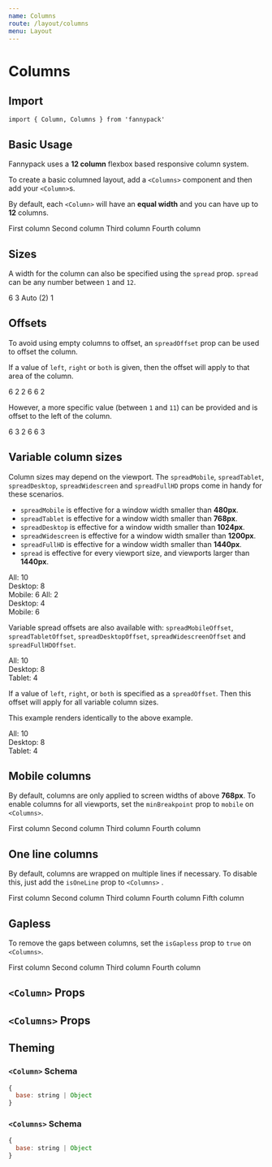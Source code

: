 ```yaml
---
name: Columns
route: /layout/columns
menu: Layout
---
```



# Columns

## Import

`import { Column, Columns } from 'fannypack'`

## Basic Usage

Fannypack uses a **12 column** flexbox based responsive column system.

To create a basic columned layout, add a `<Columns>` component and then add your `<Column>`s.

By default, each `<Column>` will have an **equal width** and you can have up to **12** columns.

<Playground>
  <Columns>
    <Column>
      <Box backgroundColor="whitesmoke" padding="0.5rem">
        First column
      </Box>
    </Column>
    <Column>
      <Box backgroundColor="whitesmoke" padding="0.5rem">
        Second column
      </Box>
    </Column>
    <Column>
      <Box backgroundColor="whitesmoke" padding="0.5rem">
        Third column
      </Box>
    </Column>
    <Column>
      <Box backgroundColor="whitesmoke" padding="0.5rem">
        Fourth column
      </Box>
    </Column>
  </Columns>
</Playground>

## Sizes

A width for the column can also be specified using the `spread` prop. `spread` can be any number between `1` and `12`.

<Playground>
  <Columns>
    <Column spread={6}>
      <Box backgroundColor="#112ebb" color="white" padding="0.5rem">
        6
      </Box>
    </Column>
    <Column spread={3}>
      <Box backgroundColor="#112ebb" color="white" padding="0.5rem">
        3
      </Box>
    </Column>
    <Column>
      <Box backgroundColor="whitesmoke" padding="0.5rem">
        Auto (2)
      </Box>
    </Column>
    <Column spread={1}>
      <Box backgroundColor="#112ebb" color="white" padding="0.5rem">
        1
      </Box>
    </Column>
  </Columns>
</Playground>

## Offsets

To avoid using empty columns to offset, an `spreadOffset` prop can be used to offset the column.

If a value of `left`, `right` or `both` is given, then the offset will apply to that area of the column.

<Playground>
  <Columns>
    <Column spread={6}>
      <Box backgroundColor="#112ebb" color="white" padding="0.5rem">
        6
      </Box>
    </Column>
    <Column spread={2} spreadOffset="left">
      <Box backgroundColor="#112ebb" color="white" padding="0.5rem">
        2
      </Box>
    </Column>
  </Columns>

  <Columns>
    <Column spread={2} spreadOffset="right">
      <Box backgroundColor="#112ebb" color="white" padding="0.5rem">
        2
      </Box>
    </Column>
    <Column spread={6}>
      <Box backgroundColor="#112ebb" color="white" padding="0.5rem">
        6
      </Box>
    </Column>
  </Columns>

  <Columns>
    <Column spread={6}>
      <Box backgroundColor="#112ebb" color="white" padding="0.5rem">
        6
      </Box>
    </Column>
    <Column spread={2} spreadOffset="both">
      <Box backgroundColor="#112ebb" color="white" padding="0.5rem">
        2
      </Box>
    </Column>
  </Columns>
</Playground>

However, a more specific value (between `1` and `11`) can be provided and is offset to the left of the column.

<Playground>
  <Columns>
    <Column spread={6}>
      <Box backgroundColor="#112ebb" color="white" padding="0.5rem">
        6
      </Box>
    </Column>
    <Column spread={3} spreadOffset={3}>
      <Box backgroundColor="#112ebb" color="white" padding="0.5rem">
        3
      </Box>
    </Column>
  </Columns>

  <Columns>
    <Column spread={2}>
      <Box backgroundColor="#112ebb" color="white" padding="0.5rem">
        2
      </Box>
    </Column>
    <Column spread={6} spreadOffset={4}>
      <Box backgroundColor="#112ebb" color="white" padding="0.5rem">
        6
      </Box>
    </Column>
  </Columns>

  <Columns>
    <Column spread={6}>
      <Box backgroundColor="#112ebb" color="white" padding="0.5rem">
        6
      </Box>
    </Column>
    <Column spread={3} spreadOffset={2}>
      <Box backgroundColor="#112ebb" color="white" padding="0.5rem">
        3
      </Box>
    </Column>
  </Columns>
</Playground>

## Variable column sizes

Column sizes may depend on the viewport. The `spreadMobile`, `spreadTablet`, `spreadDesktop`, `spreadWidescreen` and `spreadFullHD` props come in handy for these scenarios.

- `spreadMobile` is effective for a window width smaller than **480px**.
- `spreadTablet` is effective for a window width smaller than **768px**.
- `spreadDesktop` is effective for a window width smaller than **1024px**.
- `spreadWidescreen` is effective for a window width smaller than **1200px**.
- `spreadFullHD` is effective for a window width smaller than **1440px**.
- `spread` is effective for every viewport size, and viewports larger than **1440px**.

<Playground>
  <Columns>
    <Column spread={10} spreadDesktop={8} spreadMobile={6}>
      <Box backgroundColor="#112ebb" color="white" padding="0.5rem">
        All: 10
        <br/>
        Desktop: 8
        <br/>
        Mobile: 6
      </Box>
    </Column>
    <Column spread={2} spreadDesktop={4} spreadMobile={6}>
      <Box backgroundColor="#112ebb" color="white" padding="0.5rem">
        All: 2
        <br/>
        Desktop: 4
        <br/>
        Mobile: 6
      </Box>
    </Column>
  </Columns>
</Playground>

Variable spread offsets are also available with: `spreadMobileOffset`, `spreadTabletOffset`, `spreadDesktopOffset`, `spreadWidescreenOffset` and `spreadFullHDOffset`.

<Playground>
  <Columns>
    <Column spread={10} spreadOffset={1} spreadDesktop={8} spreadDesktopOffset={2} spreadTablet={4} spreadTabletOffset={4}>
      <Box backgroundColor="#112ebb" color="white" padding="0.5rem" >
        All: 10
        <br/>
        Desktop: 8
        <br/>
        Tablet: 4
      </Box>
    </Column>
  </Columns>
</Playground>

If a value of `left`, `right`, or `both` is specified as a `spreadOffset`. Then this offset will apply for all variable column sizes.

This example renders identically to the above example.

<Playground>
  <Columns>
    <Column spread={10} spreadDesktop={8} spreadTablet={4} spreadOffset="both">
      <Box backgroundColor="#112ebb" color="white" padding="0.5rem" >
        All: 10
        <br/>
        Desktop: 8
        <br/>
        Tablet: 4
      </Box>
    </Column>
  </Columns>
</Playground>

## Mobile columns

By default, columns are only applied to screen widths of above **768px**. To enable columns for all viewports, set the `minBreakpoint` prop to `mobile` on `<Columns>`.

<Playground>
  <Columns minBreakpoint="mobile">
    <Column>
      <Box backgroundColor="whitesmoke" padding="0.5rem">
        First column
      </Box>
    </Column>
    <Column>
      <Box backgroundColor="whitesmoke" padding="0.5rem">
        Second column
      </Box>
    </Column>
    <Column>
      <Box backgroundColor="whitesmoke" padding="0.5rem">
        Third column
      </Box>
    </Column>
    <Column>
      <Box backgroundColor="whitesmoke" padding="0.5rem">
        Fourth column
      </Box>
    </Column>
  </Columns>
</Playground>

## One line columns

By default, columns are wrapped on multiple lines if necessary. To disable this, just add the `isOneLine` prop to `<Columns>` .

<Playground>
  <Columns isOneLine>
    <Column>
      <Box backgroundColor="whitesmoke" padding="0.5rem">
        First column
      </Box>
    </Column>
    <Column>
      <Box backgroundColor="whitesmoke" padding="0.5rem">
        Second column
      </Box>
    </Column>
    <Column>
      <Box backgroundColor="whitesmoke" padding="0.5rem">
        Third column
      </Box>
    </Column>
    <Column>
      <Box backgroundColor="whitesmoke" padding="0.5rem">
        Fourth column
      </Box>
    </Column>
    <Column>
      <Box backgroundColor="whitesmoke" padding="0.5rem">
        Fifth column
      </Box>
    </Column>
  </Columns>
</Playground>

## Gapless

To remove the gaps between columns, set the `isGapless` prop to `true` on `<Columns>`.

<Playground>
  <Columns isGapless>
    <Column>
      <Box backgroundColor="whitesmoke" padding="0.5rem">
        First column
      </Box>
    </Column>
    <Column>
      <Box backgroundColor="whitesmoke" padding="0.5rem">
        Second column
      </Box>
    </Column>
    <Column>
      <Box backgroundColor="whitesmoke" padding="0.5rem">
        Third column
      </Box>
    </Column>
    <Column>
      <Box backgroundColor="whitesmoke" padding="0.5rem">
        Fourth column
      </Box>
    </Column>
  </Columns>
</Playground>

## `<Column>` Props

<PropsTable of={Column} />

## `<Columns>` Props

<PropsTable of={Columns} />

## Theming

### `<Column>` Schema

```jsx
{
  base: string | Object
}
```

### `<Columns>` Schema

```jsx
{
  base: string | Object
}
```
